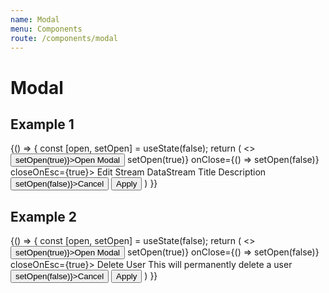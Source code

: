 ```yaml
---
name: Modal
menu: Components
route: /components/modal
---
```




# Modal

## Example 1
<Playground>
    {() => {
        const [open, setOpen] = useState(false);
        return (
            <>
                <Button kind={'primary'} onClick={() => setOpen(true)}>Open Modal</Button>
                <Modal isOpen={open} onOpen={() => setOpen(true)} onClose={() => setOpen(false)} closeOnEsc={true}>
                    <Modal.Header>Edit Stream</Modal.Header>
                    <Modal.Content>
                        <ImageHelper/>
                        <FormHelper>
                            <Label> DataStream Title</Label>
                            <TextInput name={'title'}/>
                        </FormHelper>
                        <FormHelper>
                            <Label> Description</Label>
                            <TextInput name={'title'}/>
                        </FormHelper>
                    </Modal.Content>
                    <Modal.Footer>
                        <ButtonGroupHelper>
                            <Button kind={'secondary'} onClick={()=>setOpen(false)}>Cancel</Button>
                            <Button>Apply</Button>
                        </ButtonGroupHelper>
                    </Modal.Footer>
                </Modal>
            </>
        )
    }}
</Playground>


## Example 2
<Playground>
    {() => {
        const [open, setOpen] = useState(false);
        return (
            <>
                <Button kind={'primary'} onClick={() => setOpen(true)}>Open Modal</Button>
                <Modal isOpen={open} onOpen={() => setOpen(true)} onClose={() => setOpen(false)} closeOnEsc={true}>
                    <Modal.Header>Delete User</Modal.Header>
                    <Modal.Content>
                        This will permanently delete a user
                    </Modal.Content>
                    <Modal.Footer>
                        <ButtonGroupHelper>
                            <Button kind={'secondary'} onClick={()=>setOpen(false)}>Cancel</Button>
                            <Button kind={'danger'}>Apply</Button>
                        </ButtonGroupHelper>
                    </Modal.Footer>
                </Modal>
            </>
        )
    }}
</Playground>

<Props of={Modal}/>
